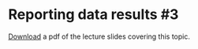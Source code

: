# Reporting data results #3

[Download](https://github.com/geanders/RProgrammingForResearch/raw/master/slides/CourseNotes_Week13.pdf) a pdf of the lecture slides covering this topic.
